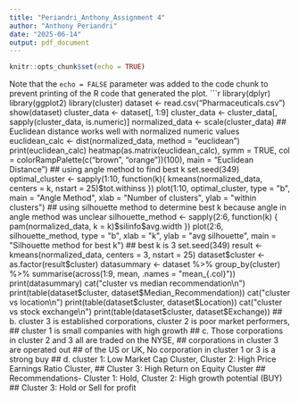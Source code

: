 ```yaml
---
title: "Periandri_Anthony_Assignment 4"
author: "Anthony Periandri"
date: "2025-06-14"
output: pdf_document
---
```


```r
knitr::opts_chunk$set(echo = TRUE)
```



Note that the `echo = FALSE` parameter was added to the code chunk to prevent printing of the R code that generated the plot.
```r
library(dplyr)
library(ggplot2)
library(cluster)
dataset <- read.csv("Pharmaceuticals.csv")
show(dataset)
cluster_data <- dataset[, 1:9]
cluster_data <- cluster_data[, sapply(cluster_data, is.numeric)]
normalized_data <- scale(cluster_data)
## Euclidean distance works well with normalized numeric values
euclidean_calc <- dist(normalized_data, method = "euclidean")
print(euclidean_calc)
heatmap(as.matrix(euclidean_calc), symm = TRUE,
        col = colorRampPalette(c("brown", "orange"))(100),
        main = "Euclidean Distance")
## using angle method to find best k 
set.seed(349)
optimal_cluster <- sapply(1:10, function(k){
  kmeans(normalized_data, centers = k, nstart = 25)$tot.withinss
})
plot(1:10, optimal_cluster, type = "b", main = "Angle Method", xlab = "Number of clusters", ylab = "within clusters")
## using silhouette method to determine best k because angle in angle method was unclear
silhouette_method <- sapply(2:6, function(k) {
  pam(normalized_data, k = k)$silinfo$avg.width
})
plot(2:6, silhouette_method, type = "b", xlab = "k", ylab = "avg silhouette", main = "Silhouette method for best k")
## best k is 3 
set.seed(349)
result <- kmeans(normalized_data, centers = 3, nstart = 25)
dataset$cluster <- as.factor(result$cluster)
datasummary <- dataset %>%
  group_by(cluster) %>%
  summarise(across(1:9, mean, .names = "mean_{.col}"))
print(datasummary)
cat("cluster vs median recommendation\n")
print(table(dataset$cluster, dataset$Median_Recommendation))
cat("cluster vs location\n")
print(table(dataset$cluster, dataset$Location))
cat("cluster vs stock exchange\n")
print(table(dataset$cluster, dataset$Exchange))
## b. cluster 3 is established corporations, cluster 2 is poor market performers, 
## cluster 1 is small companies with high growth
## c. Those corporations in cluster 2 and 3 all are traded on the NYSE, 
## corporations in cluster 3 are operated out
## of the US or UK, No corporation in cluster 1 or 3 is a strong buy
## d. cluster 1: Low Market Cap Cluster, Cluster 2: High Price Earnings Ratio Cluster, 
## Cluster 3: High Return on Equity Cluster
## Recommendations- Cluster 1: Hold, Cluster 2: High growth potential (BUY) 
## Cluster 3: Hold or Sell for profit